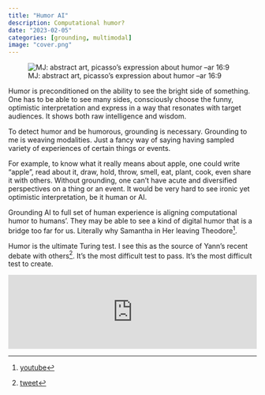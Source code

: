 ```yaml
---
title: "Humor AI"
description: Computational humor?
date: "2023-02-05"
categories: [grounding, multimodal]
image: "cover.png"
---
```

![MJ: abstract art, picasso's expression about humor --ar 16:9](humor.png)

Humor is preconditioned on the ability to see the bright side of something. One has to be able to see many sides, consciously choose the funny, optimistic interpretation and express in a way that resonates with target audiences. It shows both raw intelligence and wisdom.

To detect humor and be humorous, grounding is necessary. Grounding to me is weaving modalities. Just a fancy way of saying having sampled variety of experiences of certain things or events. 

For example, to know what it really means about apple, one could write "apple", read about it, draw, hold, throw, smell, eat, plant, cook, even share it with others. Without grounding, one can’t have acute and diversified perspectives on a thing or an event. It would be very hard to see ironic yet optimistic interpretation, be it human or AI. 

Grounding AI to full set of human experience is aligning computational humor to humans’. They may be able to see a kind of digital humor that is a bridge too far for us. Literally why Samantha in Her leaving Theodore^[[youtube](https://www.youtube.com/watch?v=PXTQwRf7iRg)]. 

Humor is the ultimate Turing test. I see this as the source of Yann's recent debate with others^[[tweet](https://twitter.com/ylecun/status/1621805604900585472)]. It's the most difficult test to pass. It's the most difficult test to create.


<iframe allow="autoplay *; encrypted-media *;" frameborder="0" height="150" style="width:100%;max-width:660px;overflow:hidden;background:transparent;" sandbox="allow-forms allow-popups allow-same-origin allow-scripts allow-storage-access-by-user-activation allow-top-navigation-by-user-activation" src="https://embed.music.apple.com/us/album/were-all-leaving/1553022037?i=1553022378"></iframe>
